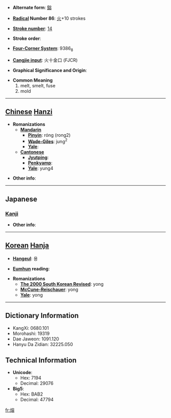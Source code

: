 * '''Alternate form''': [[鎔]]

* '''[[Wiktionary:Chinese radical index| Radical]] Number 86''': [[Wiktionary:Chinese radical index 火|火]]+10 strokes

* '''[[Wiktionary:Chinese total strokes index|Stroke number]]''': [[Wiktionary:Chinese total strokes index 14|14]]

* '''Stroke order''': 

* '''[[Wiktionary:Chinese four corner index|Four-Corner System]]''': 9386<sub>8</sub>

* '''[[Wiktionary:Chinese Cangjie index|Cangjie input]]''': 火十金口 (FJCR)

* '''Graphical Significance and Origin''': 

* '''Common Meaning'''
*#melt, smelt, fuse
*# mold


----

== [[Chinese]] [[Hanzi]] ==

* '''Romanizations'''
** '''[[Mandarin]]'''
*** '''[[Pinyin]]''': róng (rong2)
*** '''[[Wade-Giles]]''': jung<sup>2</sup>
*** '''[[Yale]]''': 
** '''[[Cantonese]]'''
*** '''[[Jyutping]]''':
*** '''[[Penkyamp]]''': 
*** '''[[Yale]]''': yung4

* '''Other info''': 

----

==Japanese==
===[[Kanji]]===
{{kanji|on readings=[[よう]] (yō)
|kun readings=[[いがた]] (igata), [[とける]] (tokeru)
}}

* '''Other info''':  

----

== [[Korean]] [[Hanja]] ==

* '''[[Hangeul]]''': 용

* '''[[Eumhun]] reading''': 

* '''Romanizations'''
** '''[[The 2000 South Korean Revised Romanization|The 2000 South Korean Revised]]''': yong
** '''[[McCune-Reischauer]]''': yong
** '''[[Yale]]''': yong

----

== Dictionary Information ==

* KangXi: 0680.101
* Morohashi: 19319
* Dae Jaweon: 1091.120
* Hanyu Da Zidian: 32225.050

== Technical Information ==

* '''Unicode''':
** Hex: 7194
** Decimal: 29076
* '''Big5''':
** Hex: BAB2
** Decimal: 47794

[[fr:熔]]